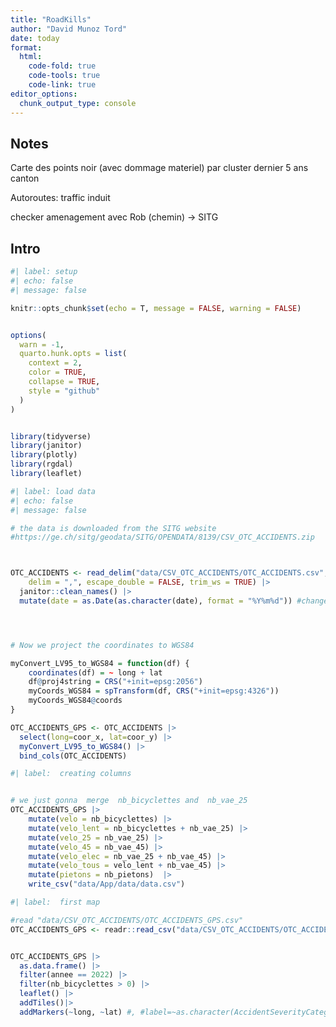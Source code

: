 ```yaml
---
title: "RoadKills"
author: "David Munoz Tord"
date: today
format:
  html:
    code-fold: true
    code-tools: true
    code-link: true
editor_options: 
  chunk_output_type: console
---
```



## Notes
Carte des points noir (avec dommage materiel) par cluster dernier 5 ans canton


Autoroutes: traffic induit

checker amenagement avec Rob (chemin) -\> SITG


## Intro

```r
#| label: setup 
#| echo: false
#| message: false

knitr::opts_chunk$set(echo = T, message = FALSE, warning = FALSE)


options(
  warn = -1,
  quarto.hunk.opts = list(
    context = 2,
    color = TRUE,
    collapse = TRUE,
    style = "github"
  )
)


library(tidyverse)
library(janitor)
library(plotly)
library(rgdal)
library(leaflet)

```

```r
#| label: load data
#| echo: false
#| message: false

# the data is downloaded from the SITG website
#https://ge.ch/sitg/geodata/SITG/OPENDATA/8139/CSV_OTC_ACCIDENTS.zip



OTC_ACCIDENTS <- read_delim("data/CSV_OTC_ACCIDENTS/OTC_ACCIDENTS.csv", 
    delim = ",", escape_double = FALSE, trim_ws = TRUE) |>
  janitor::clean_names() |>
  mutate(date = as.Date(as.character(date), format = "%Y%m%d")) #change date format from double like 20100616 to date




# Now we project the coordinates to WGS84

myConvert_LV95_to_WGS84 = function(df) {
    coordinates(df) = ~ long + lat
    df@proj4string = CRS("+init=epsg:2056")
    myCoords_WGS84 = spTransform(df, CRS("+init=epsg:4326"))
    myCoords_WGS84@coords
}

OTC_ACCIDENTS_GPS <- OTC_ACCIDENTS |> 
  select(long=coor_x, lat=coor_y) |> 
  myConvert_LV95_to_WGS84() |> 
  bind_cols(OTC_ACCIDENTS) 


```

```r
#| label:  creating columns


# we just gonna  merge  nb_bicyclettes and  nb_vae_25
OTC_ACCIDENTS_GPS |>
    mutate(velo = nb_bicyclettes) |>
    mutate(velo_lent = nb_bicyclettes + nb_vae_25) |>
    mutate(velo_25 = nb_vae_25) |>
    mutate(velo_45 = nb_vae_45) |>
    mutate(velo_elec = nb_vae_25 + nb_vae_45) |>
    mutate(velo_tous = velo_lent + nb_vae_45) |>
    mutate(pietons = nb_pietons)  |> 
    write_csv("data/App/data/data.csv")
```

```r
#| label:  first map

#read "data/CSV_OTC_ACCIDENTS/OTC_ACCIDENTS_GPS.csv"
OTC_ACCIDENTS_GPS <- readr::read_csv("data/CSV_OTC_ACCIDENTS/OTC_ACCIDENTS_GPS.csv")


OTC_ACCIDENTS_GPS |>
  as.data.frame() |>
  filter(annee == 2022) |>
  filter(nb_bicyclettes > 0) |>
  leaflet() |>
  addTiles()|>
  addMarkers(~long, ~lat) #, #label=~as.character(AccidentSeverityCategory_en))

```
